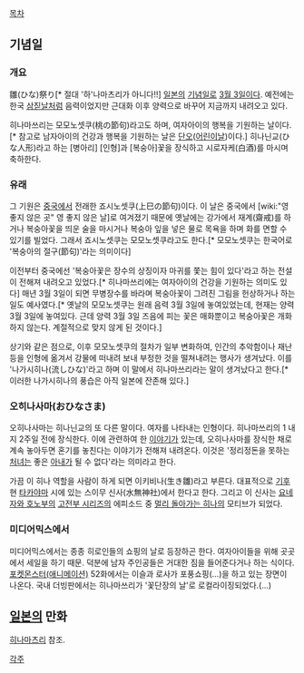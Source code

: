 [[목차]]

== 기념일 ==
=== 개요 ===
雛(ひな)祭り[* 절대 '하'나마츠리가 아니다!!]
[[일본]]의 [[기념일]]로 [[3월 3일]]이다. 예전에는 한국 [[삼짇날]]처럼 음력이었지만 근대화 이후 양력으로 바꾸어 지금까지 내려오고 있다.

히나마쓰리는 모모노셋쿠(桃の節句)라고도 하며, 여자아이의 행복을 기원하는 날이다.[* 참고로 남자아이의 건강과 행복을 기원하는 날은 [[단오]]([[어린이날]])이다.] 히나닌교(ひな人形)라고 하는 [병아리] [인형]과 [복숭아]꽃을 장식하고 시로자케(白酒)를 마시며 축하한다. 

=== 유래 ===
그 기원은 [[중국]]에서 전래한 죠시노셋쿠(上巳の節句)이다. 이 날은 중국에서 [wiki:"영 좋지 않은 곳" 영 좋지 않은 날]로 여겨졌기 때문에 옛날에는 강가에서 재계(齋戒)를 하거나 복숭아꽃을 띄운 술을 마시거나 복숭아 잎을 넣은 물로 목욕을 하며 화를 면할 수 있기를 빌었다. 그래서 죠시노셋쿠는 모모노셋쿠라고도 한다.[* 모모노셋쿠는 한국어로 '복숭아의 절구(節句)'라는 의미이다]

이전부터 중국에선 '복숭아꽃은 장수의 상징이자 마귀를 쫓는 힘이 있다'라고 하는 전설이 전해져 내려오고 있었다.[* 히나마쓰리에는 여자아이의 건강을 기원하는 의미도 있다] 매년 3월 3일이 되면 무병장수를 바라며 복숭아꽃이 그려진 그림을 헌상하거나 하는 일도 예사였다.[* 옛날의 모모노셋쿠는 원래 음력 3월 3일에 놓여있었는데, 현재는 양력 3월 3일에 놓여있다. 근데 양력 3월 3일 즈음에 피는 꽃은 매화뿐이고 복숭아꽃은 개화하지 않는다. 계절적으로 맞지 않게 된 것이다.]

상기와 같은 점으로, 이후 모모노셋쿠의 절차가 일부 변화하여, 인간의 추악함이나 재난 등을 인형에 옮겨서 강물에 떠내려 보내 부정한 것을 떨쳐내려는 행사가 생겨났다. 이를 '나가시히나(流しひな)'라고 하며 이 말에서 히나마쓰리라는 말이 생겨났다고 한다.[* 이러한 나가시히나의 풍습은 아직 일본에 잔존해 있다.]

=== 오히나사마(おひなさま) ===
오히나사마는 히나닌교의 또 다른 말이다. 여자를 나타내는 인형이다. 히나마쓰리의 1 내지 2주일 전에 장식한다. 이에 관련하여 한 [[이야기]]가 있는데, 오히나사마를 장식한 채로 계속 놓아두면 혼기를 놓친다는 이야기가 전해져 내려온다. 이것은 '정리정돈을 못하는 [[처녀]]는 좋은 [[아내]]가 될 수 없다'라는 의미라고 한다.

가끔 이 히나 역할을 사람이 하게 되면 이키비나(生き雛)라고 부른다. 대표적으로 [[기후]] 현 [[타카야마]] 시에 있는 스이무 신사(水無神社)에서 한다고 한다. 그리고 이 신사는 [[요네자와 호노부]]의 [[고전부 시리즈]]의 에피소드 중 [[멀리 돌아가는 히나]]의 모티브가 되었다.  

=== 미디어믹스에서 ===
미디어믹스에서는 종종 히로인들의 쇼핑의 날로 등장하곤 한다. 여자아이들을 위해 곳곳에서 세일을 하기 때문. 덕분에 남자 주인공들은 거대한 짐을 들어준다거나 하는 식이다. [[포켓몬스터(애니메이션)]] 52화에서는 이슬과 로사가 포풍쇼핑(...)을 하고 있는 장면이 나온다. 국내 더빙판에서는 히나마쓰리가 '꽃단장의 날'로 로컬라이징되었다.(...)

== [[일본]]의 만화 ==
[[히나마츠리]] 참조.

[[각주]]
